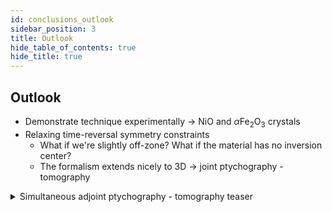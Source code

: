 ```yaml
---
id: conclusions_outlook
sidebar_position: 3
title: Outlook
hide_table_of_contents: true
hide_title: true
---
```



## Outlook

- Demonstrate technique experimentally &rarr; NiO and $\alpha \mathrm{Fe}_2\mathrm{O}_3$ crystals  
- Relaxing time-reversal symmetry constraints  
  - What if we're slightly off-zone? What if the material has no inversion center?  
  - The formalism extends nicely to 3D &rarr; joint ptychography - tomography

<details>
<summary>  Simultaneous adjoint ptychography - tomography teaser </summary>
<img src={OctahedronNiO} alt="NiO Octahedron" width="100%" height="auto"/>
</details>
